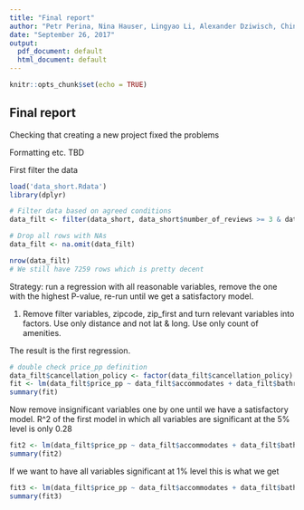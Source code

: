 ```yaml
---
title: "Final report"
author: "Petr Perina, Nina Hauser, Lingyao Li, Alexander Dziwisch, ChingChi Chen, Jingyin Qiu"
date: "September 26, 2017"
output:
  pdf_document: default
  html_document: default
---
```


```r
knitr::opts_chunk$set(echo = TRUE)
```

## Final report

Checking that creating a new project fixed the problems

Formatting etc. TBD

First filter the data

```r
load('data_short.Rdata')
library(dplyr)

# Filter data based on agreed conditions
data_filt <- filter(data_short, data_short$number_of_reviews >= 3 & data_short$property_type == "Apartment" & data_short$room_type == "Private room")

# Drop all rows with NAs
data_filt <- na.omit(data_filt)

nrow(data_filt)
# We still have 7259 rows which is pretty decent
```
Strategy: run a regression with all reasonable variables, remove the one with the highest P-value, re-run until we get a satisfactory model.

1) Remove filter variables, zipcode, zip_first and turn relevant variables into factors. Use only distance and not lat & long. Use only count of amenities.

The result is the first regression.
```r
# double check price_pp definition
data_filt$cancellation_policy <- factor(data_filt$cancellation_policy)
fit <- lm(data_filt$price_pp ~ data_filt$accommodates + data_filt$bathrooms + data_filt$bedrooms + data_filt$beds + data_filt$guests_included + data_filt$minimum_nights + data_filt$number_of_reviews + data_filt$review_scores_rating + data_filt$review_scores_accuracy + data_filt$review_scores_cleanliness + data_filt$review_scores_checkin + data_filt$review_scores_communication + data_filt$review_scores_location + data_filt$review_scores_value + data_filt$instant_bookable + data_filt$cancellation_policy + data_filt$distance + data_filt$amenities_count)
summary(fit)
```
Now remove insignificant variables one by one until we have a satisfactory model. R^2 of the first model in which all variables are significant at the 5% level is only 0.28
```r
fit2 <- lm(data_filt$price_pp ~ data_filt$accommodates + data_filt$bathrooms + data_filt$bedrooms + data_filt$guests_included + data_filt$review_scores_rating + data_filt$review_scores_accuracy + data_filt$review_scores_cleanliness + data_filt$review_scores_location + data_filt$review_scores_value + data_filt$distance + data_filt$amenities_count)
summary(fit2)
```

If we want to have all variables significant at 1% level this is what we get
```r
fit3 <- lm(data_filt$price_pp ~ data_filt$accommodates + data_filt$bathrooms + data_filt$bedrooms + data_filt$guests_included + data_filt$review_scores_rating + data_filt$review_scores_cleanliness + data_filt$review_scores_location + data_filt$review_scores_value + data_filt$distance + data_filt$amenities_count)
summary(fit3)
```

